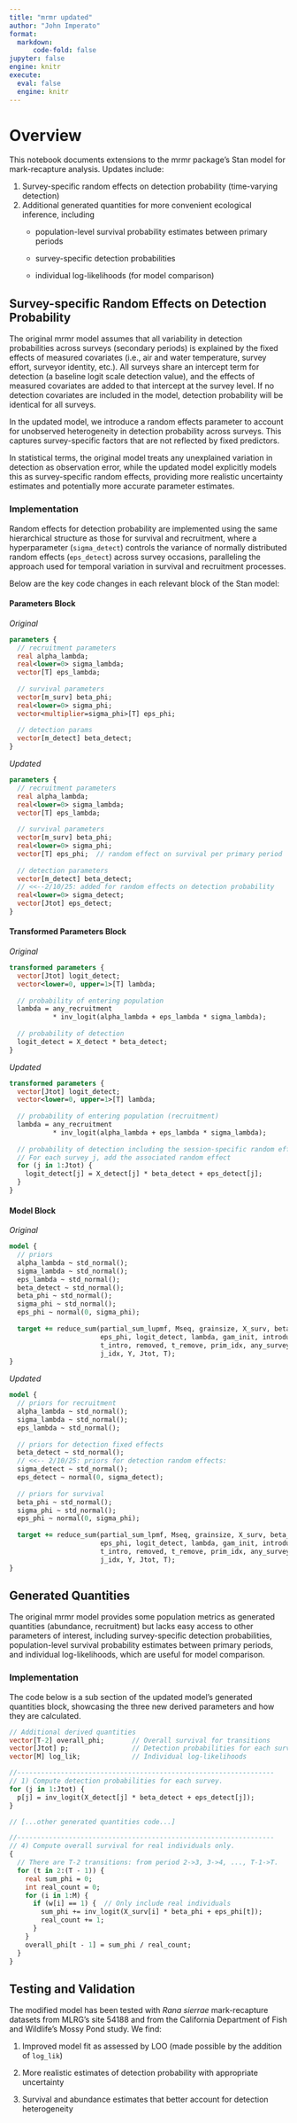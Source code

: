 ```yaml
---
title: "mrmr updated"
author: "John Imperato"
format:
  markdown: 
      code-fold: false
jupyter: false
engine: knitr
execute:
  eval: false
  engine: knitr
---
```


# Overview

This notebook documents extensions to the mrmr package's Stan model for mark-recapture analysis. Updates include:

1.  Survey-specific random effects on detection probability (time-varying detection)
2.  Additional generated quantities for more convenient ecological inference, including
    -   population-level survival probability estimates between primary periods

    -   survey-specific detection probabilities

    -   individual log-likelihoods (for model comparison)

## Survey-specific Random Effects on Detection Probability

The original mrmr model assumes that all variability in detection probabilities across surveys (secondary periods) is explained by the fixed effects of measured covariates (i.e., air and water temperature, survey effort, surveyor identity, etc.). All surveys share an intercept term for detection (a baseline logit scale detection value), and the effects of measured covariates are added to that intercept at the survey level. If no detection covariates are included in the model, detection probability will be identical for all surveys.

In the updated model, we introduce a random effects parameter to account for unobserved heterogeneity in detection probability across surveys. This captures survey-specific factors that are not reflected by fixed predictors.

In statistical terms, the original model treats any unexplained variation in detection as observation error, while the updated model explicitly models this as survey-specific random effects, providing more realistic uncertainty estimates and potentially more accurate parameter estimates.

### Implementation

Random effects for detection probability are implemented using the same hierarchical structure as those for survival and recruitment, where a hyperparameter (`sigma_detect`) controls the variance of normally distributed random effects (`eps_detect`) across survey occasions, paralleling the approach used for temporal variation in survival and recruitment processes.

Below are the key code changes in each relevant block of the Stan model:

#### Parameters Block

*Original*

```.stan
parameters {
  // recruitment parameters
  real alpha_lambda;
  real<lower=0> sigma_lambda;
  vector[T] eps_lambda;
  
  // survival parameters
  vector[m_surv] beta_phi;
  real<lower=0> sigma_phi;
  vector<multiplier=sigma_phi>[T] eps_phi;
  
  // detection params
  vector[m_detect] beta_detect;
}
```

*Updated*

```.stan
parameters {
  // recruitment parameters
  real alpha_lambda;
  real<lower=0> sigma_lambda;
  vector[T] eps_lambda;
  
  // survival parameters
  vector[m_surv] beta_phi;
  real<lower=0> sigma_phi;
  vector[T] eps_phi;  // random effect on survival per primary period
  
  // detection parameters
  vector[m_detect] beta_detect;
  // <<--2/10/25: added for random effects on detection probability
  real<lower=0> sigma_detect;
  vector[Jtot] eps_detect;
}
```

#### Transformed Parameters Block

*Original*

```.stan
transformed parameters {
  vector[Jtot] logit_detect;
  vector<lower=0, upper=1>[T] lambda;
  
  // probability of entering population
  lambda = any_recruitment
           * inv_logit(alpha_lambda + eps_lambda * sigma_lambda);
  
  // probability of detection
  logit_detect = X_detect * beta_detect;
}
```

*Updated*

```.stan
transformed parameters {
  vector[Jtot] logit_detect;
  vector<lower=0, upper=1>[T] lambda;
  
  // probability of entering population (recruitment)
  lambda = any_recruitment
           * inv_logit(alpha_lambda + eps_lambda * sigma_lambda);
  
  // probability of detection including the session-specific random effect:
  // For each survey j, add the associated random effect
  for (j in 1:Jtot) {
    logit_detect[j] = X_detect[j] * beta_detect + eps_detect[j];
  }
}
```

#### Model Block

*Original*

```.stan
model {
  // priors
  alpha_lambda ~ std_normal();
  sigma_lambda ~ std_normal();
  eps_lambda ~ std_normal();
  beta_detect ~ std_normal();
  beta_phi ~ std_normal();
  sigma_phi ~ std_normal();
  eps_phi ~ normal(0, sigma_phi);
  
  target += reduce_sum(partial_sum_lupmf, Mseq, grainsize, X_surv, beta_phi,
                       eps_phi, logit_detect, lambda, gam_init, introduced,
                       t_intro, removed, t_remove, prim_idx, any_surveys, J,
                       j_idx, Y, Jtot, T);
}
```

*Updated*

```.stan
model {
  // priors for recruitment
  alpha_lambda ~ std_normal();
  sigma_lambda ~ std_normal();
  eps_lambda ~ std_normal();
  
  // priors for detection fixed effects
  beta_detect ~ std_normal();
  // <<-- 2/10/25: priors for detection random effects:
  sigma_detect ~ std_normal();
  eps_detect ~ normal(0, sigma_detect);
  
  // priors for survival
  beta_phi ~ std_normal();
  sigma_phi ~ std_normal();
  eps_phi ~ normal(0, sigma_phi);
  
  target += reduce_sum(partial_sum_lpmf, Mseq, grainsize, X_surv, beta_phi,
                       eps_phi, logit_detect, lambda, gam_init, introduced,
                       t_intro, removed, t_remove, prim_idx, any_surveys, J,
                       j_idx, Y, Jtot, T);
}
```

## Generated Quantities

The original mrmr model provides some population metrics as generated quantities (abundance, recruitment) but lacks easy access to other parameters of interest, including survey-specific detection probabilities, population-level survival probability estimates between primary periods, and individual log-likelihoods, which are useful for model comparison.

### Implementation

The code below is a sub section of the updated model's generated quantities block, showcasing the three new derived parameters and how they are calculated.

```.stan
// Additional derived quantities
vector[T-2] overall_phi;       // Overall survival for transitions
vector[Jtot] p;                // Detection probabilities for each survey
vector[M] log_lik;             // Individual log-likelihoods

//-----------------------------------------------------------------
// 1) Compute detection probabilities for each survey.
for (j in 1:Jtot) {
  p[j] = inv_logit(X_detect[j] * beta_detect + eps_detect[j]);
}

// [...other generated quantities code...]

//-----------------------------------------------------------------
// 4) Compute overall survival for real individuals only.
{
  // There are T-2 transitions: from period 2->3, 3->4, ..., T-1->T.
  for (t in 2:(T - 1)) {
    real sum_phi = 0;
    int real_count = 0;
    for (i in 1:M) {
      if (w[i] == 1) {  // Only include real individuals
        sum_phi += inv_logit(X_surv[i] * beta_phi + eps_phi[t]);
        real_count += 1;
      }
    }
    overall_phi[t - 1] = sum_phi / real_count;
  }
}
```

## Testing and Validation

The modified model has been tested with *Rana sierrae* mark-recapture datasets from MLRG's site 54188 and from the California Department of Fish and Wildlife's Mossy Pond study. We find:

1.  Improved model fit as assessed by LOO (made possible by the addition of `log_lik`)

2.  More realistic estimates of detection probability with appropriate uncertainty

3.  Survival and abundance estimates that better account for detection heterogeneity
